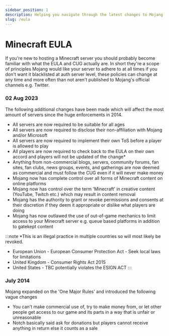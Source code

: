 ```yaml
---
sidebar_position: 1
description: Helping you navigate through the latest changes to Mojang's EULA.
slug: /eula
---
```


# Minecraft EULA

If you're new to hosting a Minecraft server you should probably become familiar with what the EULA and CUG actually are. In short they're a scope of principles Mojang would like your server to adhere to at all times if you don't want it blacklisted at auth server level, these policies can change at any time and more often than not aren't published to Mojang's official channels e.g. Twitter.

### 02 Aug 2023

The following additional changes have been made which will affect the most amount of servers since the huge enforcements in 2014.

- All servers are now required to be suitable for all ages
- All servers are now required to disclose their non-affiliation with Mojang and/or Microsoft
- All servers are now required to implement their own ToS before a player is allowed to play
- All players are now required to check back to the EULA on their own accord and players will not be updated of the change*
- Anything from non-commercial blogs, servers, community forums, fan sites, fan clubs, news groups, events, and gatherings are now deemed as commercial and must follow the CUG even if it will never make money
- Mojang now has complete control over all forms of Minecraft content on online platforms
- Mojang now has control over the term 'Minecraft' in creative content (YouTube, Twitch etc.) which may result in content removal
- Mojang has the authority to grant or revoke permissions and consents at their discretion if they deem it appropriate or dislike what players are doing
- Mojang has now outlawed the use of out-of-game mechanics to limit access to your Minecraft server e.g. queue based platforms in addition to gatekept content

:::note
*This is an illegal practice in multiple countries so will most likely be revoked.

- European Union - European Consumer Protection Act - Seek local laws for limitations
- United Kingdom - Consumer Rights Act 2015
- United States - TBC potentially violates the ESIGN ACT
:::

### July 2014

Mojang expanded on the 'One Major Rules' and introduced the following vague changes

- You can't make commercial use of, try to make money from, or let other people get access to our game and its parts in a way that is unfair or unreasonable
- Notch basically said ask for donations but players cannot receive anything in return else it counts as a sale

